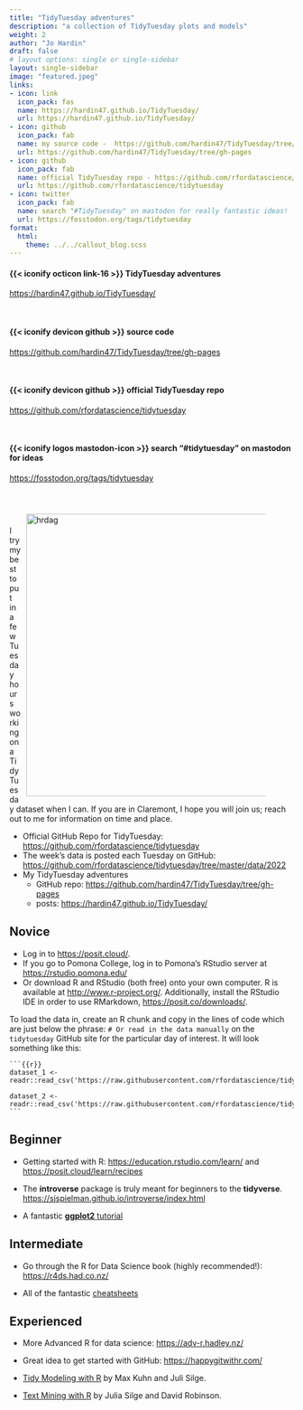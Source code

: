 ```yaml
---
title: "TidyTuesday adventures"
description: "a collection of TidyTuesday plots and models"
weight: 2
author: "Jo Hardin"
draft: false
# layout options: single or single-sidebar
layout: single-sidebar
image: "featured.jpeg"
links:
- icon: link
  icon_pack: fas
  name: https://hardin47.github.io/TidyTuesday/
  url: https://hardin47.github.io/TidyTuesday/
- icon: github
  icon_pack: fab
  name: my source code -  https://github.com/hardin47/TidyTuesday/tree/gh-pages
  url: https://github.com/hardin47/TidyTuesday/tree/gh-pages
- icon: github
  icon_pack: fab
  name: official TidyTuesday repo - https://github.com/rfordatascience/tidytuesday
  url: https://github.com/rfordatascience/tidytuesday
- icon: twitter
  icon_pack: fab
  name: search "#TidyTuesday" on mastodon for really fantastic ideas!
  url: https://fosstodon.org/tags/tidytuesday
format: 
  html: 
    theme: ../../callout_blog.scss
---
```




:::{.link}
::::{.link-header}
#### {{< iconify octicon link-16 >}} TidyTuesday adventures
::::
::::{.link-container}
<a href = "https://hardin47.github.io/TidyTuesday/" target = "_blank">https://hardin47.github.io/TidyTuesday/</a>
::::
:::

<br/>

:::{.link}
::::{.link-header}
#### {{< iconify devicon github >}} source code
::::
::::{.link-container}
<a href = "https://github.com/hardin47/TidyTuesday/tree/gh-pages" target = "_blank">https://github.com/hardin47/TidyTuesday/tree/gh-pages</a>
::::
:::

<br/>

:::{.link}
::::{.link-header}
#### {{< iconify devicon github >}} official TidyTuesday repo
::::
::::{.link-container}
<a href = "https://github.com/rfordatascience/tidytuesday" target = "_blank">https://github.com/rfordatascience/tidytuesday</a>
::::
:::

<br/>

:::{.link}
::::{.link-header}
#### {{< iconify logos mastodon-icon >}} search "#tidytuesday" on mastodon for ideas
::::
::::{.link-container}
<a href = "https://fosstodon.org/tags/tidytuesday" target = "_blank">https://fosstodon.org/tags/tidytuesday</a>
::::
:::


<br/>


<figure>
<img style = "padding: 10px;float: right;" alt = 'hrdag' width='500' src='postoffices.png' />
</figure>

<br>
<p>   </p>


I try my best to put in a few Tuesday hours working on a TidyTuesday dataset when I can.
If you are in Claremont, I hope you will join us; reach out to me for information on time and place.


* Official GitHub Repo for TidyTuesday: <a href = "https://github.com/rfordatascience/tidytuesday" target = "_blank">https://github.com/rfordatascience/tidytuesday</a>
* The week’s data is posted each Tuesday on GitHub: <a href = "https://github.com/rfordatascience/tidytuesday/tree/master/data/2022" target = "_blank">https://github.com/rfordatascience/tidytuesday/tree/master/data/2022</a>
* My TidyTuesday adventures
  * GitHub repo:  <a href = "https://github.com/hardin47/TidyTuesday/tree/gh-pages" target = "_blank">https://github.com/hardin47/TidyTuesday/tree/gh-pages</a>
  * posts:  <a href = "https://hardin47.github.io/TidyTuesday/" target = "_blank">https://hardin47.github.io/TidyTuesday/</a>
  
## Novice

* Log in to <a href = "https://posit.cloud/" target = "_blank">https://posit.cloud/</a>.  
* If you go to Pomona College, log in to Pomona's RStudio server at <a href = "https://rstudio.pomona.edu/" target = "_blank">https://rstudio.pomona.edu/</a>
* Or download R and RStudio (both free) onto your own computer.  R is available at <a href="http://www.r-project.org/" target="_blank">http://www.r-project.org/</a>. Additionally, install the RStudio IDE in order to use RMarkdown, <a href="https://posit.co/downloads/" target="_blank">https://posit.co/downloads/</a>.  

To load the data in, create an R chunk and copy in the lines of code which are just below the phrase: `# Or read in the data manually` on the `tidytuesday` GitHub site for the particular day of interest.  It will look something like this:

````
```{{r}}
dataset_1 <- readr::read_csv('https://raw.githubusercontent.com/rfordatascience/tidytuesday/master/data/2022/some_date/dataset_1.csv')

dataset_2 <- readr::read_csv('https://raw.githubusercontent.com/rfordatascience/tidytuesday/master/data/2022/some_date/dataset_2.csv')
```
````

## Beginner

* Getting started with R:  <a href = "https://education.rstudio.com/learn/" target = "_blank">https://education.rstudio.com/learn/</a> and <a href = "https://posit.cloud/learn/recipes" target = "_blank">https://posit.cloud/learn/recipes</a>

* The **introverse** package is truly meant for beginners to the **tidyverse**.  <a href = "https://sjspielman.github.io/introverse/index.html" target = "_blank">https://sjspielman.github.io/introverse/index.html</a> 

* A fantastic <a href = "https://www.cedricscherer.com/2019/08/05/a-ggplot2-tutorial-for-beautiful-plotting-in-r/" target = "_blank">**ggplot2** tutorial</a>

## Intermediate

* Go through the R for Data Science book (highly recommended!): <a href = "https://r4ds.had.co.nz/" target = "_blank">https://r4ds.had.co.nz/</a>

* All of the fantastic <a href = "https://posit.co/resources/cheatsheets/" target = "_blank">cheatsheets</a>

## Experienced

* More Advanced R for data science: <a href = "https://adv-r.hadley.nz/" target = "_blank">https://adv-r.hadley.nz/</a>

* Great idea to get started with GitHub: <a href = "https://happygitwithr.com/" target = "_blank">https://happygitwithr.com/</a>

* <a href = "https://www.tmwr.org/" target = "_blank">Tidy Modeling with R</a> by Max Kuhn and Juli Silge.

* <a href = "https://www.tidytextmining.com/" target = "_blank">Text Mining with R</a> by Julia Silge and David Robinson.
